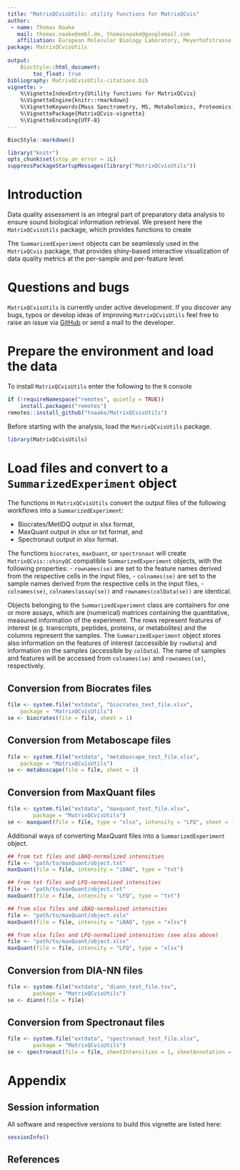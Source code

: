 ```yaml
---
title: "MatrixQCvisUtils: utility functions for MatrixQCvis"
author:
 - name: Thomas Naake
   mail: thomas.naake@embl.de, thomasnaake@googlemail.com
   affiliation: European Molecular Biology Laboratory, Meyerhofstrasse 1, 69117 Heidelberg
package: MatrixQCvisUtils
      
output:  
    BiocStyle::html_document:
        toc_float: true
bibliography: MatrixQCvisUtils-citations.bib
vignette: >
    %\VignetteIndexEntry{Utility functions for MatrixQCvis}
    %\VignetteEngine{knitr::rmarkdown}
    %\VignetteKeywords{Mass Spectrometry, MS, Metabolomics, Proteomics, Transcriptomics, Visualization, QC}
    %\VignettePackage{MatrixQCvis-vignette}
    %\VignetteEncoding{UTF-8}
---
```


```r
BiocStyle::markdown()
```

```r
library("knitr")
opts_chunk$set(stop_on_error = 1L)
suppressPackageStartupMessages(library("MatrixQCvisUtils"))
```

# Introduction {#sec-intro}

Data quality assessment is an integral part of preparatory data analysis 
to ensure sound biological information retrieval. 
We present here the `MatrixQCvisUtils` package, which provides 
functions to create 

The `SummarizedExperiment` objects can be seamlessly used in the 
`MatrixQCvis` package, that provides shiny-based interactive visualization of 
data quality metrics at the per-sample and 
per-feature level. 

# Questions and bugs {-}

`MatrixQCvisUtils` is currently under active development. If you discover any 
bugs, typos or develop ideas of improving `MatrixQCvisUtils` feel free to 
raise an issue via [GitHub](https://github.com/tnaake/MatrixQCvisUtils) or
send a mail to the developer.

# Prepare the environment and load the data {#sec-prepare}
To install `MatrixQCvisUtils` enter the following to the `R` console

```r
if (!requireNamespace("remotes", quietly = TRUE))
    install.packages("remotes")
remotes::install_github("tnaake/MatrixQCvisUtils")
```

Before starting with the analysis, load the `MatrixQCvisUtils` package.

```r
library(MatrixQCvisUtils)
``` 

# Load files and convert to a `SummarizedExperiment` object

The functions in `MatrixQCvisUtils` convert the output files of the following
workflows into a `SummarizedExperiment`:

 - Biocrates/MetIDQ output in xlsx format,
 - MaxQuant output in xlsx or txt format, and
 - Spectronaut output in xlsx format.

The functions `biocrates`, `maxQuant`, or `spectronaut` will create
`MatrixQCvis::shinyQC` compatible `SummarizedExperiment` objects, with the
following properties:
 - `rownames(se)` are set to the feature names derived from the respective
   cells in the input files,
 - `colnames(se)` are set to the sample names derived from the respective
   cells in the input files,
 - `colnames(se)`, `colnames(assay(se))` and `rownames(colData(se))` are 
   identical.

Objects belonging to the `SummarizedExperiment` class are containers for one 
or more assays, which are (numerical) matrices containing the quantitative, 
measured information of the experiment. The rows represent features of 
interest (e.g. transcripts, peptides, proteins, or metabolites) and the 
columns represent the samples. The `SummarizedExperiment` object stores 
also information on the features of interest (accessible by `rowData`) and 
information on the samples (accessible by `colData`). The name of samples and 
features will be accessed from `colnames(se)` and `rownames(se)`, respectively.

## Conversion from Biocrates files

```r
file <- system.file("extdata", "biocrates_test_file.xlsx", 
    package = "MatrixQCvisUtils")
se <- biocrates(file = file, sheet = 1)
```

## Conversion from Metaboscape files

```r
file <- system.file("extdata", "metaboscape_test_file.xlsx", 
    package = "MatrixQCvisUtils")
se <- metaboscape(file = file, sheet = 1)
```

## Conversion from MaxQuant files

```r
file <- system.file("extdata", "maxquant_test_file.xlsx", 
        package = "MatrixQCvisUtils")
se <- maxquant(file = file, type = "xlsx", intensity = "LFQ", sheet = 1)
```

Additional ways of converting MaxQuant files into a `SummarizedExperiment`
object. 
```r
## from txt files and iBAQ-normalized intensities
file <- "path/to/maxQuant/object.txt"
maxQuant(file = file, intensity = "iBAQ", type = "txt")

## from txt files and LFQ-normalized intensities
file <- "path/to/maxQuant/object.txt"
maxQuant(file = file, intensity = "LFQ", type = "txt")

## from xlsx files and iBAQ-normalized intensities
file <- "path/to/maxQuant/object.xslx"
maxQuant(file = file, intensity = "iBAQ", type = "xlsx")

## from xlsx files and LFQ-normalized intensities (see also above)
file <- "path/to/maxQuant/object.xlsx"
maxQuant(file = file, intensity = "LFQ", type = "xlsx")
```

## Conversion from DIA-NN files

```r
file <- system.file("extdata", "diann_test_file.tsv", 
        package = "MatrixQCvisUtils")
se <- diann(file = file)
```


## Conversion from Spectronaut files

```r
file <- system.file("extdata", "spectronaut_test_file.xlsx", 
        package = "MatrixQCvisUtils")
se <- spectronaut(file = file, sheetIntensities = 1, sheetAnnotation = 2)

```

# Appendix {-}

## Session information {-}

All software and respective versions to build this vignette are listed here:

```r
sessionInfo()
```

## References

